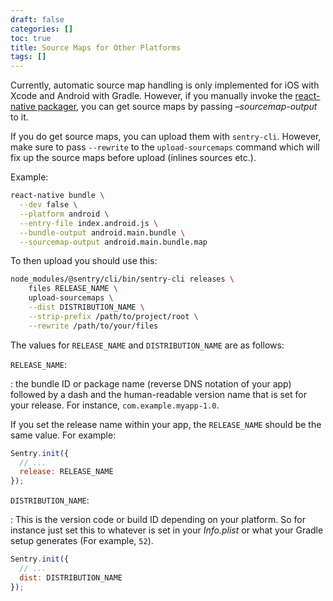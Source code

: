 ```yaml
---
draft: false
categories: []
toc: true
title: Source Maps for Other Platforms
tags: []
---
```

Currently, automatic source map handling is only implemented for iOS with Xcode and Android with Gradle. However, if you manually invoke the [react-native packager](https://github.com/facebook/metro), you can get source maps by passing _–sourcemap-output_ to it.

If you do get source maps, you can upload them with `sentry-cli`. However, make sure to pass `--rewrite` to the `upload-sourcemaps` command which will fix up the source maps before upload (inlines sources etc.).

Example:

```bash
react-native bundle \
  --dev false \
  --platform android \
  --entry-file index.android.js \
  --bundle-output android.main.bundle \
  --sourcemap-output android.main.bundle.map
```

To then upload you should use this:

```bash
node_modules/@sentry/cli/bin/sentry-cli releases \
    files RELEASE_NAME \
    upload-sourcemaps \
    --dist DISTRIBUTION_NAME \
    --strip-prefix /path/to/project/root \
    --rewrite /path/to/your/files
```

The values for `RELEASE_NAME` and `DISTRIBUTION_NAME` are as follows:

`RELEASE_NAME`:

: the bundle ID or package name (reverse DNS notation of your app) followed by a dash and the human-readable version name that
is set for your release. For instance, `com.example.myapp-1.0`.

If you set the release name within your app, the `RELEASE_NAME` should be the same value. For example:

```js
Sentry.init({
  // ...
  release: RELEASE_NAME
});
```

`DISTRIBUTION_NAME`:

: This is the version code or build ID depending on your platform. So for instance just set this to whatever is set in your _Info.plist_ or what your Gradle setup generates (For example, `52`).

```js
Sentry.init({
  // ...
  dist: DISTRIBUTION_NAME
});
```
